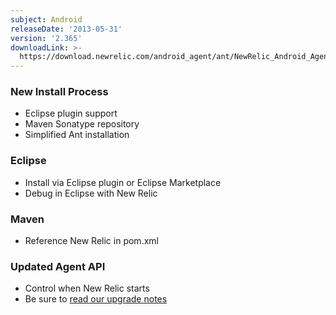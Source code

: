 ```yaml
---
subject: Android
releaseDate: '2013-05-31'
version: '2.365'
downloadLink: >-
  https://download.newrelic.com/android_agent/ant/NewRelic_Android_Agent_2.365.zip
---
```


### New Install Process

* Eclipse plugin support
* Maven Sonatype repository
* Simplified Ant installation

### Eclipse

* Install via Eclipse plugin or Eclipse Marketplace
* Debug in Eclipse with New Relic

### Maven

* Reference New Relic in pom.xml

### Updated Agent API

* Control when New Relic starts
* Be sure to [read our upgrade notes](https://newrelic.com/docs/mobile-apps/android-1-upgrade)
